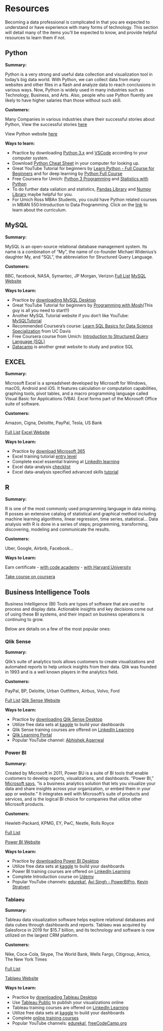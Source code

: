 # Resources {-#resources}

Becoming a data professional is complicated in that you are expected to understand or have experience with many forms of technology.  This section will detail many of the items you'll be expected to know, and provide helpful resources to learn them if not.

## Python {-#python}

**Summary:**

Python is a very strong and useful data collection and visualization tool in today's big data world. With Python, we can collect data from many websites and other files in a flash and analyze data to reach conclusions in various ways. Now, Python is widely used in many industries such as Technology, Business, and Arts. Also, people who use Python fluently are likely to have higher salaries than those without such skill.

**Customers:**

Many Companies in various industries share their successful stories about Python, View the successful stories [here](https://www.python.org/success-stories/)

View Python website [here](https://www.python.org)

**Ways to learn:**

- Practice by downloading [Python 3.x](https://www.python.org/downloads/){target="_blank"} and [VSCode](https://code.visualstudio.com) according to your computer system.
- Download [Python Cheat Sheet](https://www.pythoncheatsheet.org/cheatsheet/args-and-kwargs) in your computer for looking up.
- Great YouTube Tutorial for beginners by [Learn Python - Full Course for Beginners](https://www.youtube.com/watch?v=rfscVS0vtbw) and for deep learning by [Python Full Course](https://www.youtube.com/watch?v=_uQrJ0TkZlc)
- Free Coursera for Umich: [Python 3 Programming](https://online.umich.edu/series/python-3-programming/) and [Statistics with Python](https://online.umich.edu/series/statistics-with-python/)
- To do further data valiation and statistics, [Pandas Library](https://pandas.pydata.org/docs/pandas.pdf) and [Numpy Library](https://numpy.org/doc/stable/numpy-user.pdf) maybe helpful for you.
- For Umich Ross MBAn Students, you could have Python related courses in MBAN 550:Introduction to Data Programming. Click on the [link](https://michiganross.umich.edu/courses/introduction-data-programming-13402) to learn about the curriculum.


## MySQL {-#mysql}

**Summary:**

MySQL is an open-source relational database management system. Its name is a combination of "My", the name of co-founder Michael Widenius's daughter My, and "SQL", the abbreviation for Structured Query Language.

**Customers:**

BBC, facebook, NASA, Symantec, JP Morgan, Verizon
[Full List](https://www.mysql.com/customers/)
[MySQL Website](https://www.mysql.com/)

**Ways to Learn:**

- Practice by [downloading MySQL Desktop](https://www.mysql.com/downloads/)
- Great YouTube Tutorial for beginners by [Programming with Mosh](https://youtu.be/7S_tz1z_5bA)(This guy is all you need to start!!)
- Another MySQL Tutorial website if you don't like YouTube: [MySQLTutorial](https://www.mysqltutorial.org/)
- Recommended Coursera's course: [Learn SQL Basics for Data Science Specialization](https://www.coursera.org/specializations/learn-sql-basics-data-science) from UC Davis 
- Free Coursera course from Umich: [Introduction to Structured Query Language (SQL)](https://www.coursera.org/learn/intro-sql)
- [Datacamp](https://www.datacamp.com/) is another great website to study and pratice SQL


## EXCEL {-#excel}

**Summary:**

Microsoft Excel is a spreadsheet developed by Microsoft for Windows, macOS, Android and iOS. It features calculation or computation capabilities, graphing tools, pivot tables, and a macro programming language called Visual Basic for Applications (VBA). Excel forms part of the Microsoft Office suite of software.

**Customers:**

Amazon, Cigna, Deloitte, PayPal, Tesla, US Bank

[Full List](https://customers.microsoft.com/en-us/search?sq=%22Excel%22&ff=&p=3&so=story_publish_date%20desc)
[Excel Website](https://www.microsoft.com/en-us/microsoft-365/excel)

**Ways to Learn:**

- Practice by [download Microsoft 365](https://www.microsoft.com/en-us/microsoft-365/buy/compare-all-microsoft-365-products)
- Excel training tutorial [entry level](https://www.youtube.com/watch?v=k1VUZEVuDJ8)
- Complete excel essential training at [LinkedIn learning](https://www.linkedin.com/learning/excel-essential-training-office-365-microsoft-365?trk=learning-serp_learning-search-card_search-card&upsellOrderOrigin=default_guest_learning)
- Excel data-analysis [checklist](https://www.edupristine.com/blog/8-excel-functions-for-data-analyst)
- Excel data-analysis specified advanced skills  [tutorial](https://www.youtube.com/watch?v=OOWAk2aLEfk)

## R {-#r}

**Summary:**

R is one of the most commonly used programming language in data mining. R posses an extensive catalog of statistical and graphical method including machine learning algorithms, linear regression, time series, statistical... Data analysis with R is done in a series of steps; programming, transforming, discovering, modeling and communicate the results. 


**Customers:**

Uber, Google, Airbnb, Facebook...

**Ways to Learn:**

Earn certificate
- [with code academy](https://www.codecademy.com/learn/learn-r)
- [with Harvard University](https://www.edx.org/course/data-science-r-basics?source=aw&awc=6798_1660076912_ff4c59b4372e1a370030aa779b554842&utm_source=aw&utm_medium=affiliate_partner&utm_content=text-link&utm_term=428263_Hackr.io)


[Take course on coursera](https://www.coursera.org/learn/r-programming)



## Business Intelligence Tools {-#business-intelligence-tools}

Business Intelligence (BI) Tools are types of software that are used to process and display data.  Actionable insights and key decisions come out of using these BI systems, and their impact on business operations is continuing to grow.

Below are details on a few of the most popular ones:

### Qlik Sense {-#qlik-sense}

**Summary:**

Qlik's suite of analytics tools allows customers to create visualizations and automated reports to help unlock insights from their data.  Qlik was founded in 1993 and is a well known players in the analytics field.

**Customers:**

PayPal, BP, Deloitte, Urban Outfitters, Airbus, Volvo, Ford

[Full List](https://www.qlik.com/us/solutions/customers/customer-stories)
[Qlik Sense Website](https://www.qlik.com/us)

**Ways to Learn:**

- Practice by [downloading Qlik Sense Desktop](https://www.qlik.com/us/trial/download-qlik-sense-desktop)
- Utilize free data sets at [kaggle](https://www.kaggle.com/) to build your dashboards
- Qlik Sense training courses are offered on [LinkedIn Learning](https://www.linkedin.com/learning/search?keywords=qlik%20sense)
- [Qlik Learning Portal](https://learning.qlik.com/)
- Popular YouTube channel: [Abhishek Agarrwal](https://www.youtube.com/watch?v=zs24DVVIALU&ab_channel=AbhishekAgarrwal)


### Power BI {-#power-bi}

**Summary:**

Created by Microsoft in 2011, Power BU is a suite of BI tools that enable customers to develop reports, visualizations, and dashboards.  "Power BI," [Microsoft says](https://powerbi.microsoft.com/en-us/what-is-power-bi/), "is a business analytics solution that lets you visualize your data and share insights across your organization, or embed them in your app or website."  It integrates well with Microsoft's suite of products and services, and is the logical BI choice for companies that utilize other Microsoft products.

**Customers:**

Hewlett-Packard, KPMG, EY, PwC, Nestle, Rolls Royce

[Full List](https://powerbi.microsoft.com/en-us/customer-showcase/)

[Power BI Website](https://powerbi.microsoft.com/en-us/)

**Ways to Learn:**

- Practice by [downloading Power BI Desktop](https://www.microsoft.com/en-us/download/details.aspx?id=58494)
- Utilize free data sets at [kaggle](https://www.kaggle.com/) to build your dashboards
- Power BI training courses are offered on [LinkedIn Learning](https://www.linkedin.com/learning/topics/power-bi)
- Complete Introduction course on [Udemy](https://www.udemy.com/course/powerbi-complete-introduction/?ranMID=39197&ranEAID=JVFxdTr9V80&ranSiteID=JVFxdTr9V80-EmMsDQsOzcn1M2NPPFqRLQ&LSNPUBID=JVFxdTr9V80&utm_source=aff-campaign&utm_medium=udemyads)
- Popular YouTube channels: [edureka!](https://www.youtube.com/watch?v=3u7MQz1EyPY&ab_channel=edureka%21), [Avi Singh - PowerBIPro](https://www.youtube.com/c/PowerBIPro), [Kevin Stratvert](https://www.youtube.com/watch?v=TmhQCQr_DCA&ab_channel=KevinStratvert)

### Tablaeu {-#tablaeu}

**Summary:**

Tableau data visualization software helps explore relational databases and data cubes through dashboards and reports.  Tablaeu was acquired by Salesforce in 2019 for $15.7 billion, and its technology and software is now utilized on the largest CRM platform.

**Customers:**

Nike, Coca-Cola, Skype, The World Bank, Wells Fargo, Citigroup, Amica, The New York Times

[Full List](https://www.tableau.com/why-tableau/our-customers)

[Tablaeu Website](https://www.tableau.com/)

**Ways to Learn:**

- Practice by [downloading Tableau Desktop](https://www.tableau.com/products/desktop)
- Use [Tableau Public](https://public.tableau.com/s/) to publish your visualizations online
- Tableau training courses are offered on [LinkedIn Learning](https://www.linkedin.com/learning/topics/tableau)
- Utilize free data sets at [kaggle](https://www.kaggle.com/) to build your dashboards
- Complete [online training courses](https://www.simplilearn.com/tableau-training-and-data-visualization-course)
- Popular YouTube channels: [edureka!](https://www.youtube.com/watch?v=aHaOIvR00So&ab_channel=edureka%21), [freeCodeCamp.org](https://www.youtube.com/watch?v=TPMlZxRRaBQ&ab_channel=freeCodeCamp.org)